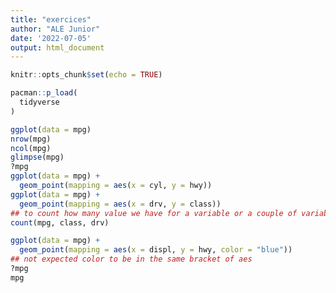 ```yaml
---
title: "exercices"
author: "ALE Junior"
date: '2022-07-05'
output: html_document
---
```


```r
knitr::opts_chunk$set(echo = TRUE)
```

```r
pacman::p_load(
  tidyverse
)
```

```r
ggplot(data = mpg)
nrow(mpg)
ncol(mpg)
glimpse(mpg)
?mpg
ggplot(data = mpg) + 
  geom_point(mapping = aes(x = cyl, y = hwy))
ggplot(data = mpg) + 
  geom_point(mapping = aes(x = drv, y = class))
## to count how many value we have for a variable or a couple of variable
count(mpg, class, drv)
```

```r
ggplot(data = mpg) + 
  geom_point(mapping = aes(x = displ, y = hwy, color = "blue"))
## not expected color to be in the same bracket of aes
?mpg
mpg
```



